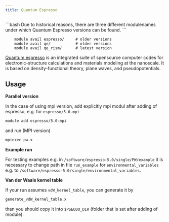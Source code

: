 ```yaml
---
title: Quantum Espresso
---
```

<Callout  type="warn" title="Warning">
```bash
</Callout>
Due to historical reasons, there are three different modulenames under which Quantum Espresso versions can be found.
```

```
    module avail espresso/     # older versions
    module avail qe/           # older versions
    module avail qe_rism/      # latest version
```

[Quantum espresso](https://www.quantum-espresso.org/) is an integrated suite of spensource computer codes for electronic-structure calculations and materials modeling at the nanoscale. It is based on density-functional theory, plane waves, and pseudopotentials.

## Usage

**Parallel version**

In the case of using mpi version, add explicitly mpi modul after adding of espresso, e.g. for `espresso/5.0-mpi`

```bash
module add espresso/5.0-mpi
```

and run (MPI version)

```bash
mpiexec pw.x
```

**Example run**

For testing examples e.g. in `/software/espresso-5.0/single/PW/example` it is necessary to change path in file `run_example` for `environmental_variables` e.g. to `/software/espresso-5.0/single/environmental_variables`.

**Van der Waals kernel table**

If your run assumes `vdW_kernel_table`, you can generate it by

```bash
generate_vdW_kernel_table.x 
```

than you should copy it into `$PSEUDO_DIR` (folder that is set after adding of module). 
